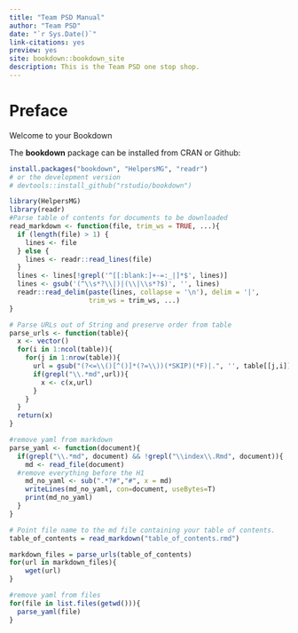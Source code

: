 ```yaml
--- 
title: "Team PSD Manual"
author: "Team PSD"
date: "`r Sys.Date()`"
link-citations: yes
preview: yes
site: bookdown::bookdown_site
description: This is the Team PSD one stop shop.
---
```


# Preface

Welcome to your Bookdown

The **bookdown** package can be installed from CRAN or Github:

```r
install.packages("bookdown", "HelpersMG", "readr")
# or the development version
# devtools::install_github("rstudio/bookdown")
```


```r
library(HelpersMG)
library(readr)
#Parse table of contents for documents to be downloaded
read_markdown <- function(file, trim_ws = TRUE, ...){
  if (length(file) > 1) {
    lines <- file
  } else {
    lines <- readr::read_lines(file)
  }
  lines <- lines[!grepl('^[[:blank:]+-=:_|]*$', lines)]
  lines <- gsub('(^\\s*?\\|)|(\\|\\s*?$)', '', lines)
  readr::read_delim(paste(lines, collapse = '\n'), delim = '|', 
                    trim_ws = trim_ws, ...)
}

# Parse URLs out of String and preserve order from table
parse_urls <- function(table){
  x <- vector()
  for(i in 1:ncol(table)){
    for(j in 1:nrow(table)){
      url = gsub("(?<=\\()[^()]*(?=\\))(*SKIP)(*F)|.", '', table[[j,i]], perl=T)
      if(grepl("\\.*md",url)){
        x <- c(x,url)
      }
    }
  }
  return(x)
}

#remove yaml from markdown
parse_yaml <- function(document){
  if(grepl("\\.*md", document) && !grepl("\\index\\.Rmd", document)){
    md <- read_file(document)
  #remove everything before the H1
    md_no_yaml <- sub(".*?#","#", x = md)
    writeLines(md_no_yaml, con=document, useBytes=T)
    print(md_no_yaml)
  }
}

# Point file name to the md file containing your table of contents.
table_of_contents = read_markdown("table_of_contents.rmd")

markdown_files = parse_urls(table_of_contents)
for(url in markdown_files){
    wget(url)
}

#remove yaml from files
for(file in list.files(getwd())){
  parse_yaml(file)
}

```
